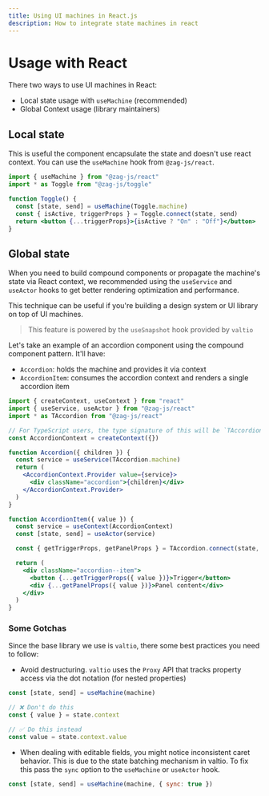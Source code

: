 ```yaml
---
title: Using UI machines in React.js
description: How to integrate state machines in react
---
```


# Usage with React

There two ways to use UI machines in React:

- Local state usage with `useMachine` (recommended)
- Global Context usage (library maintainers)

## Local state

This is useful the component encapsulate the state and doesn't use react
context. You can use the `useMachine` hook from `@zag-js/react`.

```jsx
import { useMachine } from "@zag-js/react"
import * as Toggle from "@zag-js/toggle"

function Toggle() {
  const [state, send] = useMachine(Toggle.machine)
  const { isActive, triggerProps } = Toggle.connect(state, send)
  return <button {...triggerProps}>{isActive ? "On" : "Off"}</button>
}
```

## Global state

When you need to build compound components or propagate the machine's state via
React context, we recommended using the `useService` and `useActor` hooks to get
better rendering optimization and performance.

This technique can be useful if you're building a design system or UI library on
top of UI machines.

> This feature is powered by the `useSnapshot` hook provided by `valtio`

Let's take an example of an accordion component using the compound component
pattern. It'll have:

- `Accordion`: holds the machine and provides it via context
- `AccordionItem`: consumes the accordion context and renders a single accordion
  item

```jsx
import { createContext, useContext } from "react"
import { useService, useActor } from "@zag-js/react"
import * as TAccordion from "@zag-js/react"

// For TypeScript users, the type signature of this will be `TAccordion.Machine`
const AccordionContext = createContext({})

function Accordion({ children }) {
  const service = useService(TAccordion.machine)
  return (
    <AccordionContext.Provider value={service}>
      <div className="accordion">{children}</div>
    </AccordionContext.Provider>
  )
}

function AccordionItem({ value }) {
  const service = useContext(AccordionContext)
  const [state, send] = useActor(service)

  const { getTriggerProps, getPanelProps } = TAccordion.connect(state, send)

  return (
    <div className="accordion--item">
      <button {...getTriggerProps({ value })}>Trigger</button>
      <div {...getPanelProps({ value })}>Panel content</div>
    </div>
  )
}
```

### Some Gotchas

Since the base library we use is `valtio`, there some best practices you need to
follow:

- Avoid destructuring. `valtio` uses the `Proxy` API that tracks property access
  via the dot notation (for nested properties)

```jsx
const [state, send] = useMachine(machine)

// ❌ Don't do this
const { value } = state.context

// ✅ Do this instead
const value = state.context.value
```

- When dealing with editable fields, you might notice inconsistent caret
  behavior. This is due to the state batching mechanism in valtio. To fix this
  pass the `sync` option to the `useMachine` or `useActor` hook.

```jsx
const [state, send] = useMachine(machine, { sync: true })
```

